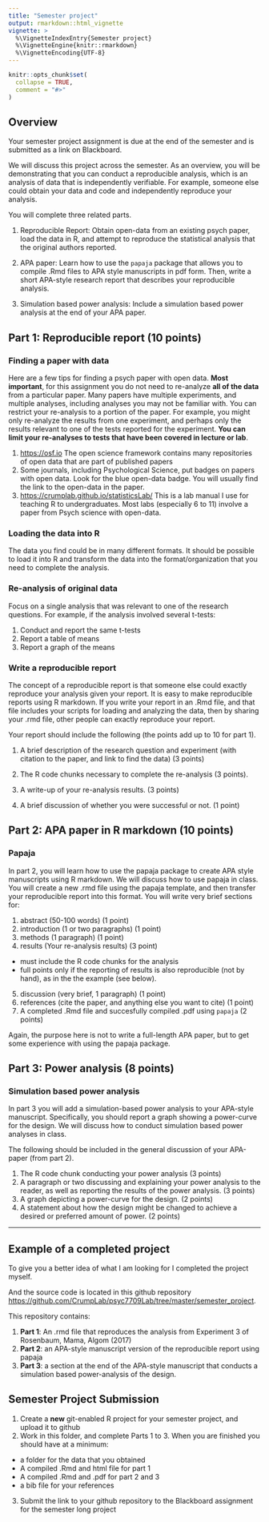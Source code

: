 ```yaml
---
title: "Semester project"
output: rmarkdown::html_vignette
vignette: >
  %\VignetteIndexEntry{Semester project}
  %\VignetteEngine{knitr::rmarkdown}
  %\VignetteEncoding{UTF-8}
---
```


```r
knitr::opts_chunk$set(
  collapse = TRUE,
  comment = "#>"
)
```

## Overview

Your semester project assignment is due at the end of the semester and is submitted as a link on Blackboard.

We will discuss this project across the semester. As an overview, you will be demonstrating that you can conduct a reproducible analysis, which is an analysis of data that is independently verifiable. For example, someone else could obtain your data and code and independently reproduce your analysis. 

You will complete three related parts.

1. Reproducible Report: Obtain open-data from an existing psych paper, load the data in R, and attempt to reproduce the statistical analysis that the original authors reported.

2. APA paper: Learn how to use the `papaja` package that allows you to compile .Rmd files to APA style manuscripts in pdf form. Then, write a short APA-style research report that describes your reproducible analysis.

3. Simulation based power analysis: Include a simulation based power analysis at the end of your APA paper.

## Part 1: Reproducible report (10 points)

### Finding a paper with data

Here are a few tips for finding a psych paper with open data. **Most important**, for this assignment you do not need to re-analyze **all of the data** from a particular paper. Many papers have multiple experiments, and multiple analyses, including analyses you may not be familiar with. You can restrict your re-analysis to a portion of the paper. For example, you might only re-analyze the results from one experiment, and perhaps only the results relevant to one of the tests reported for the experiment. **You can limit your re-analyses to tests that have been covered in lecture or lab**. 

1. [https://osf.io](https://osf.io) The open science framework contains many repositories of open data that are part of published papers
2. Some journals, including Psychological Science, put badges on papers with open data. Look for the blue open-data badge. You will usually find the link to the open-data in the paper.
3. [https://crumplab.github.io/statisticsLab/](https://crumplab.github.io/statisticsLab/) This is a lab manual I use for teaching R to undergraduates. Most labs (especially 6 to 11) involve a paper from Psych science with open-data.

### Loading the data into R

The data you find could be in many different formats. It should be possible to load it into R and transform the data into the format/organization that you need to complete the analysis.

### Re-analysis of original data

Focus on a single analysis that was relevant to one of the research questions. For example, if the analysis involved several t-tests:

1. Conduct and report the same t-tests
2. Report a table of means
3. Report a graph of the means


### Write a reproducible report

The concept of a reproducible report is that someone else could exactly reproduce your analysis given your report. It is easy to make reproducible reports using R markdown. If you write your report in an .Rmd file, and that file includes your scripts for loading and analyzing the data, then by sharing your .rmd file, other people can exactly reproduce your report.

Your report should include the following (the points add up to 10 for part 1).

1. A brief description of the research question and experiment (with citation to the paper, and link to find the data) (3 points)

2. The R code chunks necessary to complete the re-analysis (3 points).

3. A write-up of your re-analysis results. (3 points)

4. A brief discussion of whether you were successful or not. (1 point)

## Part 2: APA paper in R markdown (10 points)

### Papaja

In part 2, you will learn how to use the papaja package to create APA style manuscripts using R markdown. We will discuss how to use papaja in class. You will create a new .rmd file using the papaja template, and then transfer your reproducible report into this format. You will write very brief sections for:

1. abstract (50-100 words) (1 point)
2. introduction (1 or two paragraphs) (1 point)
3. methods (1 paragraph)  (1 point)
4. results (Your re-analysis results)  (3 point)
  - must include the R code chunks for the analysis
  - full points only if the reporting of results is also reproducible (not by hand), as in the the example (see below).
5. discussion (very brief, 1 paragraph)  (1 point)
6. references (cite the paper, and anything else you want to cite)  (1 point)
7. A completed .Rmd file and succesfully compiled .pdf using `papaja` (2 points)

Again, the purpose here is not to write a full-length APA paper, but to get some experience with using the papaja package.

## Part 3: Power analysis (8 points)

### Simulation based power analysis

In part 3 you will add a simulation-based power analysis to your APA-style manuscript. Specifically, you should report a graph showing a power-curve for the design. We will discuss how to conduct simulation based power analyses in class.

The following should be included in the general discussion of your APA-paper (from part 2).

1. The R code chunk conducting your power analysis (3 points)
2. A paragraph or two discussing and explaining your power analysis to the reader, as well as reporting the results of the power analysis. (3 points)
3. A graph depicting a power-curve for the design. (2 points)
4. A statement about how the design might be changed to achieve a desired or preferred amount of power. (2 points)


---

## Example of a completed project

To give you a better idea of what I am looking for I completed the project myself. 

And the source code is located in this github repository [https://github.com/CrumpLab/psyc7709Lab/tree/master/semester_project](https://github.com/CrumpLab/psyc7709Lab/tree/master/semester_project).

This repository contains:

1. **Part 1**: An .rmd file that reproduces the analysis from Experiment 3 of Rosenbaum, Mama, Algom (2017)
2. **Part 2**: an APA-style manuscript version of the reproducible report using papaja
3. **Part 3**: a section at the end of the APA-style manuscript that conducts a simulation based power-analysis of the design.

## Semester Project Submission

1. Create a **new** git-enabled R project for your semester project, and upload it to github
2. Work in this folder, and complete Parts 1 to 3. When you are finished you should have at a minimum:
  - a folder for the data that you obtained
  - A compiled .Rmd and html file for part 1
  - A compiled .Rmd and .pdf for part 2 and 3
  - a bib file for your references
3. Submit the link to your github repository to the Blackboard assignment for the semester long project
